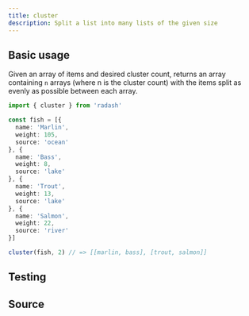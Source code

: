 ```yaml
---
title: cluster
description: Split a list into many lists of the given size
---
```



## Basic usage

Given an array of items and desired cluster count, returns an array containing `n` arrays (where n is the cluster count) with the items split as evenly as possible between each array.

```ts
import { cluster } from 'radash'

const fish = [{
  name: 'Marlin',
  weight: 105,
  source: 'ocean'
}, {
  name: 'Bass',
  weight: 8,
  source: 'lake'
}, {
  name: 'Trout',
  weight: 13,
  source: 'lake'
}, {
  name: 'Salmon',
  weight: 22,
  source: 'river'
}]

cluster(fish, 2) // => [[marlin, bass], [trout, salmon]]
```


## Testing

<TestingLinkAndPreview module="array" func="cluster" />

## Source

<SourceLinkAndPreview module="array" func="cluster" />